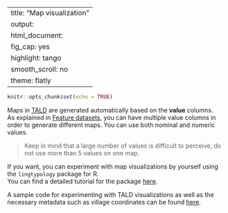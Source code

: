 
---
title: "Map visualization"
output:
  html_document:
    fig_cap: yes
    highlight: tango
    smooth_scroll: no
    theme: flatly
---

```r
knitr::opts_chunk$set(echo = TRUE)
```

Maps in [TALD](https://lingconlab.ru/tald) are generated automatically based on the **value** columns. <br>
As explained in [Feature datasets](datasets.html), you can have multiple value columns in order to generate different maps. You can use both nominal and numeric values.

> Keep in mind that a large number of values is difficult to perceive, do not use more than 5 values on one map.

If you want, you can experiment with map visualizations by yourself using the `lingtypology` package for R. <br>
You can find a detailed tutorial for the package [here](https://ropensci.github.io/lingtypology/).

A sample code for experimenting with TALD visualizations as well as the necessary metadata such as village coordinates can be found [here](map_tutorial/).

